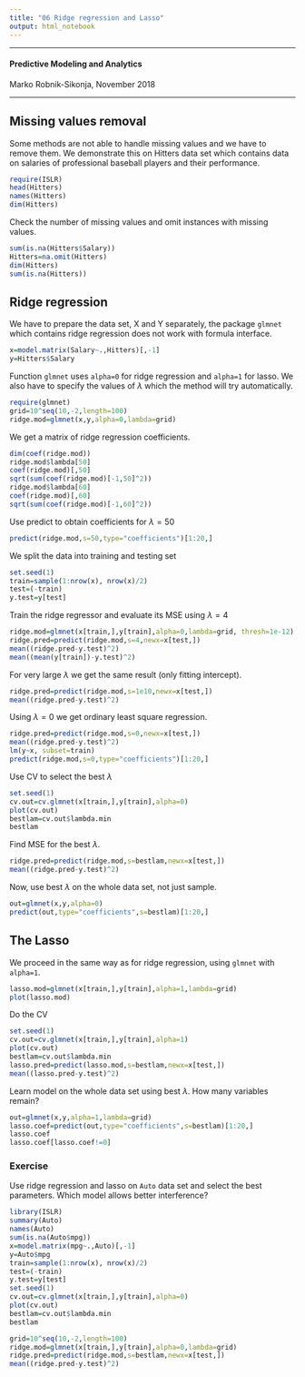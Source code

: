 ```yaml
---
title: "06 Ridge regression and Lasso"
output: html_notebook
---
```

*****
#### Predictive Modeling and Analytics
Marko Robnik-Sikonja, November 2018

*****

## Missing values removal
Some methods are not able to handle missing values and we have to remove them. We demonstrate this on Hitters data set which contains data on salaries of professional baseball players and their performance.
```r
require(ISLR)
head(Hitters)
names(Hitters)
dim(Hitters)
```
Check the number of missing values and omit instances with missing values.
```r
sum(is.na(Hitters$Salary))
Hitters=na.omit(Hitters)
dim(Hitters)
sum(is.na(Hitters))
```
## Ridge regression
We have to prepare the data set, X and Y separately, the package `glmnet` which contains ridge regression does not work with formula interface.
```r
x=model.matrix(Salary~.,Hitters)[,-1]
y=Hitters$Salary
```
Function `glmnet` uses `alpha=0` for ridge regression and `alpha=1` for lasso. We also have to specify the values of $\lambda$ which the method will try automatically.
```r
require(glmnet)
grid=10^seq(10,-2,length=100)
ridge.mod=glmnet(x,y,alpha=0,lambda=grid)
```
We get a matrix of ridge regression coefficients.
```r
dim(coef(ridge.mod))
ridge.mod$lambda[50]
coef(ridge.mod)[,50]
sqrt(sum(coef(ridge.mod)[-1,50]^2))
ridge.mod$lambda[60]
coef(ridge.mod)[,60]
sqrt(sum(coef(ridge.mod)[-1,60]^2))
```
Use predict to obtain coefficients for $\lambda=50$
```r
predict(ridge.mod,s=50,type="coefficients")[1:20,]
```
We split the data into training and testing set 
```r
set.seed(1)
train=sample(1:nrow(x), nrow(x)/2)
test=(-train)
y.test=y[test]
```
Train the ridge regressor and evaluate its MSE using $\lambda=4$
```r
ridge.mod=glmnet(x[train,],y[train],alpha=0,lambda=grid, thresh=1e-12)
ridge.pred=predict(ridge.mod,s=4,newx=x[test,])
mean((ridge.pred-y.test)^2)
mean((mean(y[train])-y.test)^2)
```
For very large $\lambda$ we get the same result (only fitting intercept).
```r
ridge.pred=predict(ridge.mod,s=1e10,newx=x[test,])
mean((ridge.pred-y.test)^2)
```
Using $\lambda=0$ we get ordinary least square regression.
```r
ridge.pred=predict(ridge.mod,s=0,newx=x[test,])
mean((ridge.pred-y.test)^2)
lm(y~x, subset=train)
predict(ridge.mod,s=0,type="coefficients")[1:20,]
```
Use CV to select the best $\lambda$
```r
set.seed(1)
cv.out=cv.glmnet(x[train,],y[train],alpha=0)
plot(cv.out)
bestlam=cv.out$lambda.min
bestlam
```
Find MSE for the best $\lambda$.
```r
ridge.pred=predict(ridge.mod,s=bestlam,newx=x[test,])
mean((ridge.pred-y.test)^2)
```
Now, use best $\lambda$ on the whole data set, not just sample.
```r
out=glmnet(x,y,alpha=0)
predict(out,type="coefficients",s=bestlam)[1:20,]
```

## The Lasso
We proceed in the same way as for ridge regression, using `glmnet` with `alpha=1`.
```r
lasso.mod=glmnet(x[train,],y[train],alpha=1,lambda=grid)
plot(lasso.mod)
```
Do the CV
```r
set.seed(1)
cv.out=cv.glmnet(x[train,],y[train],alpha=1)
plot(cv.out)
bestlam=cv.out$lambda.min
lasso.pred=predict(lasso.mod,s=bestlam,newx=x[test,])
mean((lasso.pred-y.test)^2)
```
Learn model on the whole data set using best $\lambda$. How many variables remain? 
```r
out=glmnet(x,y,alpha=1,lambda=grid)
lasso.coef=predict(out,type="coefficients",s=bestlam)[1:20,]
lasso.coef
lasso.coef[lasso.coef!=0]
```
### Exercise
Use ridge regression and lasso on `Auto` data set and select the best parameters. Which model allows better interference?
```r
library(ISLR)
summary(Auto)
names(Auto)
sum(is.na(Auto$mpg))
x=model.matrix(mpg~.,Auto)[,-1]
y=Auto$mpg
train=sample(1:nrow(x), nrow(x)/2)
test=(-train)
y.test=y[test]
set.seed(1)
cv.out=cv.glmnet(x[train,],y[train],alpha=0)
plot(cv.out)
bestlam=cv.out$lambda.min
bestlam
```
```r
grid=10^seq(10,-2,length=100)
ridge.mod=glmnet(x[train,],y[train],alpha=0,lambda=grid)
ridge.pred=predict(ridge.mod,s=bestlam,newx=x[test,])
mean((ridge.pred-y.test)^2)
```

```r

```
